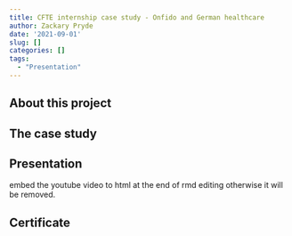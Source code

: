 ```yaml
---
title: CFTE internship case study - Onfido and German healthcare
author: Zackary Pryde
date: '2021-09-01'
slug: []
categories: []
tags:
  - "Presentation"
---
```


## About this project

## The case study

## Presentation

embed the youtube video to html at the end of rmd editing otherwise it will be removed.

## Certificate
